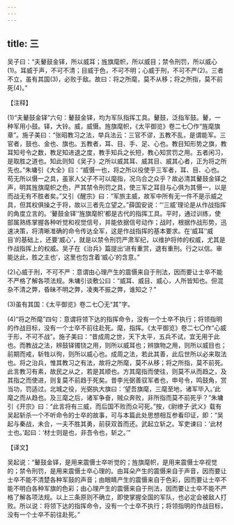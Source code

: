 ```yaml
---
---
---
```

title: 三
---



吴子曰：“夫鼙鼓金铎，所以威耳；旌旗麾帜，所以威目；禁令刑罚，所以威心(1)。耳威于声，不可不清；目威于色，不可不明；心威于刑，不可不严(2)。三者不立，虽有其国(3)，必败于敌。故曰：将之所麾，莫不从移；将之所指，莫不前死(4)。”

【注释】

(1)“夫鼙鼓金铎”六句：鼙鼓金铎，均为军队指挥工具。鼙鼓，泛指军鼓。鼙，一种军用小鼓。铎，大铃。威，威慑。旌旗麾帜，《太平御览》卷二七〇作“旌麾旗章”。施子美曰：“张昭教习之法，举兵法云：三官不谬，五教不乱，是谓能军。三官者，鼓也、金也、旗也。五教者，耳、目、手、足、心也。教目知形势之旗，教耳知号令之数，教足知进退之度，教手知兵之长短，教心知赏罚之用。五者闲习，是取胜之道也。知此则知《吴子》之所以威其耳、威其目、威其心者，正为将之所先也。”朱墉引《大全》曰：“威慑一也，将之所以役使乎三军者，耳、目、心也。苟无所以慑一之具，虽家人父子不可以麾指，况乌合之众乎？故必清其鼙鼓金铎之声，明其旌旗麾帜之色，严其禁令刑罚之具，使三军之耳目与心俱为其慑一，以是而战无有不胜者矣。”又引《醒宗》曰：“军旅主威，故军中所有无一件不是示威之具，但其权俱操之于将，故以三者先立望之。”薛国安说：“‘三威’理论是从作战指挥的角度立言的。‘鼙鼓金铎’‘旌旗麾帜’都是古代的指挥工具。平时，通过训练，使部属熟练掌握各种听觉和视觉信号，并能依据信号动作；战时，根据作战形势，迅速决策，将清晰准确的命令传达全军，这是作战指挥的基本要求。在‘威耳’‘威目’的基础上，还要‘威心’，就是以禁令刑罚严肃军纪，以维护将帅的权威，尤其是作战指挥上的权威。吴子在《治兵》篇提出‘进有重赏，退有重刑。行之以信。审能达此，胜之主也’，这里也包含着‘威心’的含意。”

(2)心威于刑，不可不严：意谓由心理产生的震慑来自于刑法，因而要让士卒不能不严格了解各项法规。朱墉引谈敷公曰：“威耳、威目、威心，人所皆知也。但混杂不清之弊，昏昧不明之弊，凌夷不振之弊，谁知之？”

(3)虽有其国：《太平御览》卷二七〇无“其”字。

(4)“将之所麾”四句：意谓将领下达的指挥命令，没有一个士卒不执行；将领指明的作战目标，没有一个士卒不前往赴死。麾，指挥。《太平御览》卷二七〇作“心威于形，不可不战”。施子美曰：“昔成周之世，天下太平，五兵不试，宜无用于此也。而教战之法，辨鼓铎镯铙之用，则所以威耳也；辨旗物之用，则所以威目也；前期而戒，斩牲以徇，则所以威心也。成周之法，若此其善，此后世所以必来取法也。将之治兵，惟其教习之有法，故将之所麾，莫不从移；将之所指，莫不前死。此言教习有素，故民之从之，若是其顺也。方其麾指而使往，则莫不从而趋之，及其指之而使进，则复莫不前趋于死矣。昔李光弼善驭军者也，申号令，鸣鼓角，赏当功，罚适过。北城之役，光弼执大旗曰：‘望吾旗麾，三麾至地，诸军毕入。’此麾之而从趋也。及三麾之后，诸军争奋，贼众奔败，非所指而莫不前死乎？”朱墉引《开宗》曰：“此言将有三威，而后国不败而众可死。”按，《尉缭子·武义》载有吴起斩杀一个不听命令的士卒的故事，可与本篇此处思想相互参看印证，即：“吴起与秦战，未合，一夫不胜其勇，前获双首而还。武起立斩之。军吏谏曰：‘此材士也。’起曰：‘材士则是也，非吾令也，斩之。’”

【译文】

吴起说：“鼙鼓金铎，是用来震慑士卒听觉的；旌旗麾帜，是用来震慑士卒视觉的；禁令刑罚，是用来震慑士卒心理的。由耳朵产生的震慑来自于声音，因而要让士卒不能不清楚各种军鼓的声音；由眼睛产生的震慑来自于色彩，因而要让士卒不能不明白各种军旗的色彩；由心理产生的震慑来自于刑法，因而要让士卒不能不严格了解各项法规。以上三条原则不确立，即使掌握全国的军队，也必定会被敌人打败。所以说：将领下达的指挥命令，没有一个士卒不执行；将领指明的作战目标，没有一个士卒不前往赴死。”